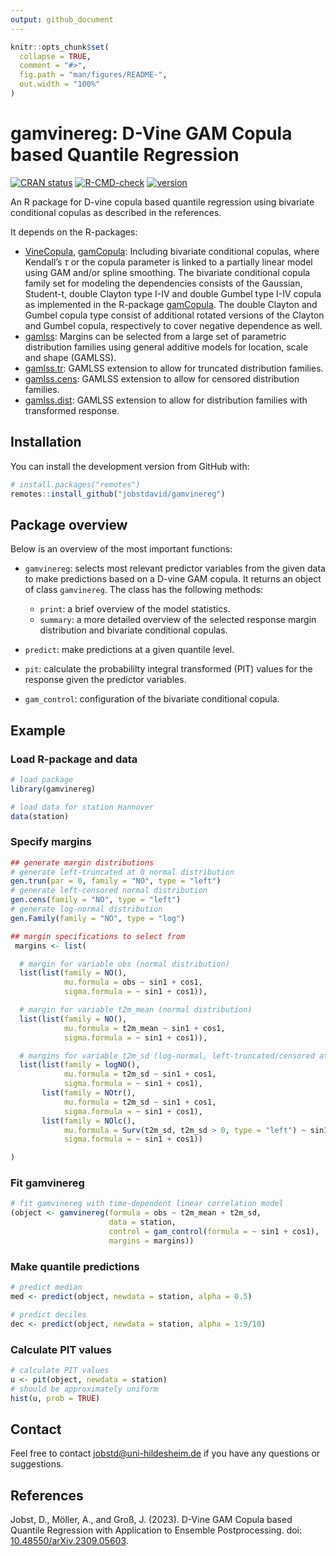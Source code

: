 ```yaml
---
output: github_document
---
```


```r
knitr::opts_chunk$set(
  collapse = TRUE,
  comment = "#>",
  fig.path = "man/figures/README-",
  out.width = "100%"
)
```
# gamvinereg: D-Vine GAM Copula based Quantile Regression

<!-- badges: start -->
[![CRAN status](https://www.r-pkg.org/badges/version/gamvinereg)](https://CRAN.R-project.org/package=gamvinereg)
[![R-CMD-check](https://github.com/jobstdavid/gamvinereg/workflows/R-CMD-check/badge.svg)](https://github.com/jobstdavid/gamvinereg/actions)
[![version](https://img.shields.io/badge/version-0.1.0-green.svg?style=flat)](https://github.com/jobstdavid/gamvinereg)
<!-- badges: end -->

An R package for D-vine copula based quantile regression using bivariate conditional copulas as described in the references.  

It depends on the R-packages:

- [VineCopula](https://cran.r-project.org/web/packages/VineCopula/index.html), [gamCopula](https://cran.r-project.org/web/packages/gamCopula/index.html): Including bivariate conditional copulas, where Kendall's $\tau$ or the copula parameter is linked to a partially linear model using GAM and/or spline smoothing. The bivariate conditional copula family set for modeling the dependencies consists of the Gaussian, Student-t, double Clayton type I-IV and double Gumbel type I-IV copula as implemented in the R-package [gamCopula](https://cran.r-project.org/web/packages/gamCopula/index.html). The double Clayton and Gumbel copula type consist of additional rotated versions of the Clayton and Gumbel copula, respectively to cover negative dependence as well.
- [gamlss](https://cran.r-project.org/web/packages/gamlss/index.html): Margins can be selected from a large set of parametric distribution families using general additive models for location, scale and shape (GAMLSS).
- [gamlss.tr](https://cran.r-project.org/web/packages/gamlss.tr/index.html): GAMLSS extension to allow for truncated distribution families.
- [gamlss.cens](https://cran.r-project.org/web/packages/gamlss.cens/index.html): GAMLSS extension to allow for censored distribution families.
- [gamlss.dist](https://cran.r-project.org/web/packages/gamlss.dist/index.html): GAMLSS extension to allow for distribution families with transformed response.

## Installation

You can install the development version from GitHub with:

``` r
# install.packages("remotes")
remotes::install_github("jobstdavid/gamvinereg")
```


## Package overview

Below is an overview of the most important functions:


- ``gamvinereg``: selects most relevant predictor variables from the given data to make predictions based on a D-vine GAM copula. It returns an object of class ``gamvinereg``. The class has the following methods:

  - ``print``: a brief overview of the model statistics.
  - ``summary``: a more detailed overview of the selected response margin distribution and bivariate conditional copulas. 
  
- ``predict``: make predictions at a given quantile level.
- ``pit``: calculate the probabililty integral transformed (PIT) values for the response given the predictor variables.
- ``gam_control``: configuration of the bivariate conditional copula.

## Example
### Load R-package and data
```r
# load package
library(gamvinereg)

# load data for station Hannover
data(station)
```

### Specify margins
```r
## generate margin distributions
# generate left-truncated at 0 normal distribution
gen.trun(par = 0, family = "NO", type = "left")
# generate left-censored normal distribution
gen.cens(family = "NO", type = "left")
# generate log-normal distribution
gen.Family(family = "NO", type = "log")

## margin specifications to select from
 margins <- list(

  # margin for variable obs (normal distribution)
  list(list(family = NO(),
            mu.formula = obs ~ sin1 + cos1,
            sigma.formula = ~ sin1 + cos1)),

  # margin for variable t2m_mean (normal distribution)
  list(list(family = NO(),
            mu.formula = t2m_mean ~ sin1 + cos1,
            sigma.formula = ~ sin1 + cos1)),

  # margins for variable t2m_sd (log-normal, left-truncated/censored at 0 normal distribution)
  list(list(family = logNO(),
            mu.formula = t2m_sd ~ sin1 + cos1,
            sigma.formula = ~ sin1 + cos1),
       list(family = NOtr(),
            mu.formula = t2m_sd ~ sin1 + cos1,
            sigma.formula = ~ sin1 + cos1),
       list(family = NOlc(),
            mu.formula = Surv(t2m_sd, t2m_sd > 0, type = "left") ~ sin1 + cos1,
            sigma.formula = ~ sin1 + cos1))

)
```

### Fit gamvinereg
```r
# fit gamvinereg with time-dependent linear correlation model
(object <- gamvinereg(formula = obs ~ t2m_mean + t2m_sd,
                      data = station,
                      control = gam_control(formula = ~ sin1 + cos1),
                      margins = margins))
```

### Make quantile predictions
```r
# predict median
med <- predict(object, newdata = station, alpha = 0.5)

# predict deciles
dec <- predict(object, newdata = station, alpha = 1:9/10)
```

### Calculate PIT values
```r
# calculate PIT values
u <- pit(object, newdata = station)
# should be approximately uniform
hist(u, prob = TRUE)
```

## Contact
Feel free to contact [jobstd@uni-hildesheim.de](mailto:jobstd@uni-hildesheim.de) if you have any questions or suggestions.

## References
Jobst, D., Möller, A., and Groß, J. (2023). D-Vine GAM Copula based Quantile Regression with Application to Ensemble Postprocessing. doi: [10.48550/arXiv.2309.05603](https://arxiv.org/abs/2309.05603).
